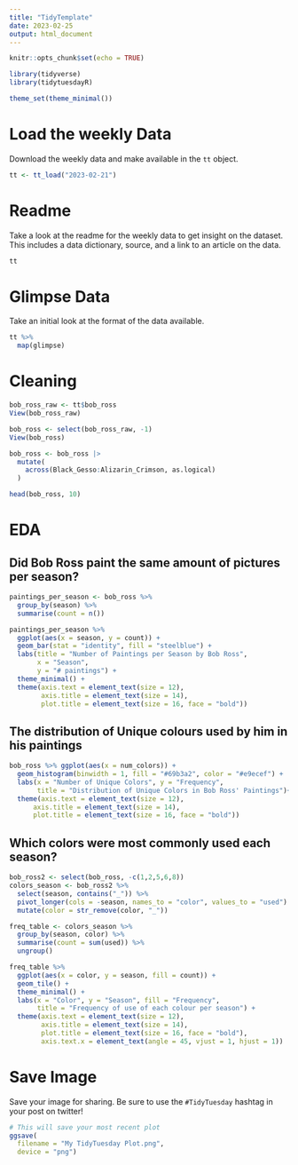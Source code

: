 ```yaml
---
title: "TidyTemplate"
date: 2023-02-25
output: html_document
---
```



```r

knitr::opts_chunk$set(echo = TRUE)

library(tidyverse)
library(tidytuesdayR)

theme_set(theme_minimal())
```

# Load the weekly Data

Download the weekly data and make available in the `tt` object.

```r

tt <- tt_load("2023-02-21")

```


# Readme

Take a look at the readme for the weekly data to get insight on the dataset.
This includes a data dictionary, source, and a link to an article on the data.

```r

tt

```


# Glimpse Data

Take an initial look at the format of the data available.

```r

tt %>% 
  map(glimpse)

```
# Cleaning
```r
bob_ross_raw <- tt$bob_ross
View(bob_ross_raw)

bob_ross <- select(bob_ross_raw, -1)
View(bob_ross)

bob_ross <- bob_ross |> 
  mutate(
    across(Black_Gesso:Alizarin_Crimson, as.logical)
  )

head(bob_ross, 10)
```
# EDA

## Did Bob Ross paint the same amount of pictures per season?
```r
paintings_per_season <- bob_ross %>% 
  group_by(season) %>% 
  summarise(count = n())

paintings_per_season %>% 
  ggplot(aes(x = season, y = count)) +
  geom_bar(stat = "identity", fill = "steelblue") +
  labs(title = "Number of Paintings per Season by Bob Ross",
       x = "Season",
       y = "# paintings") +
  theme_minimal() +
  theme(axis.text = element_text(size = 12),
        axis.title = element_text(size = 14),
        plot.title = element_text(size = 16, face = "bold"))
```
## The distribution of Unique colours used by him in his paintings
```r
bob_ross %>% ggplot(aes(x = num_colors)) +
  geom_histogram(binwidth = 1, fill = "#69b3a2", color = "#e9ecef") +
  labs(x = "Number of Unique Colors", y = "Frequency", 
       title = "Distribution of Unique Colors in Bob Ross' Paintings")+
  theme(axis.text = element_text(size = 12),
      axis.title = element_text(size = 14),
      plot.title = element_text(size = 16, face = "bold"))
```

## Which colors were most commonly used each season?
```r
bob_ross2 <- select(bob_ross, -c(1,2,5,6,8))
colors_season <- bob_ross2 %>% 
  select(season, contains("_")) %>% 
  pivot_longer(cols = -season, names_to = "color", values_to = "used") %>% 
  mutate(color = str_remove(color, "_"))

freq_table <- colors_season %>% 
  group_by(season, color) %>% 
  summarise(count = sum(used)) %>% 
  ungroup()

freq_table %>% 
  ggplot(aes(x = color, y = season, fill = count)) + 
  geom_tile() +
  theme_minimal() +
  labs(x = "Color", y = "Season", fill = "Frequency",
       title = "Frequency of use of each colour per season") +
  theme(axis.text = element_text(size = 12),
        axis.title = element_text(size = 14),
        plot.title = element_text(size = 16, face = "bold"),
        axis.text.x = element_text(angle = 45, vjust = 1, hjust = 1))
```

# Save Image

Save your image for sharing. Be sure to use the `#TidyTuesday` hashtag in your post on twitter! 

```r

# This will save your most recent plot
ggsave(
  filename = "My TidyTuesday Plot.png",
  device = "png")

```
